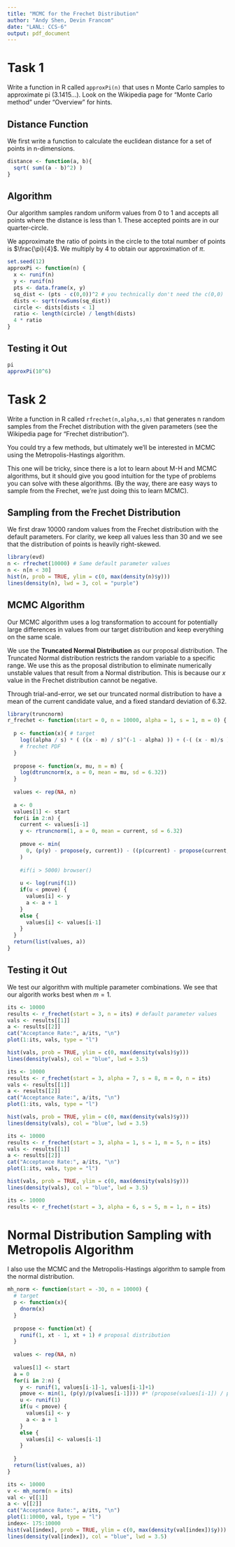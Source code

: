 ```yaml
---
title: "MCMC for the Frechet Distribution"
author: "Andy Shen, Devin Francom"
date: "LANL: CCS-6"
output: pdf_document
---
```


# Task 1

Write a function in R called `approxPi(n)` that uses n Monte Carlo samples to approximate pi (3.1415…).  Look on the Wikipedia page for “Monte Carlo method” under “Overview” for hints.

## Distance Function

We first write a function to calculate the euclidean distance for a set of points in n-dimensions.

```r
distance <- function(a, b){
  sqrt( sum((a - b)^2) )
}
```

## Algorithm

Our algorithm samples random uniform values from 0 to 1 and accepts all points where the distance is less than 1. These accepted points are in our quarter-circle. 

We approximate the ratio of points in the circle to the total number of points is $\frac{\pi}{4}$. We multiply by 4 to obtain our approximation of $\pi$.

```r
set.seed(12)
approxPi <- function(n) {
  x <- runif(n)
  y <- runif(n)
  pts <- data.frame(x, y)
  sq_dist <- (pts - c(0,0))^2 # you technically don't need the c(0,0)
  dists <- sqrt(rowSums(sq_dist))
  circle <- dists[dists < 1]
  ratio <- length(circle) / length(dists)
  4 * ratio
}
```

## Testing it Out

```r
pi
approxPi(10^6)
```

\pagebreak

# Task 2

Write a function in R called `rfrechet(n,alpha,s,m)` that generates n random samples from the Frechet distribution with the given parameters (see the Wikipedia page for “Frechet distribution”).  

You could try a few methods, but ultimately we’ll be interested in MCMC using the Metropolis-Hastings algorithm.

This one will be tricky, since there is a lot to learn about M-H and MCMC algorithms, but it should give you good intuition for the type of problems you can solve with these algorithms.  (By the way, there are easy ways to sample from the Frechet, we’re just doing this to learn MCMC).

## Sampling from the Frechet Distribution

We first draw 10000 random values from the Frechet distribution with the default parameters. For clarity, we keep all values less than 30 and we see that the distribution of points is heavily right-skewed.

```r
library(evd)
n <- rfrechet(10000) # Same default parameter values
n <- n[n < 30]
hist(n, prob = TRUE, ylim = c(0, max(density(n)$y)))
lines(density(n), lwd = 3, col = "purple")
```

\pagebreak

## MCMC Algorithm

Our MCMC algorithm uses a log transformation to account for potentially large differences in values from our target distribution and keep everything on the same scale.

We use the **Truncated Normal Distribution** as our proposal distribution. The Truncated Normal distribution restricts the random variable to a specific range. We use this as the proposal distribution to eliminate numerically unstable values that result from a Normal distribution. This is because our $x$ value in the Frechet distribution cannot be negative.

Through trial-and-error, we set our truncated normal distribution to have a mean of the current candidate value, and a fixed standard deviation of 6.32.

```r
library(truncnorm)
r_frechet <- function(start = 0, n = 10000, alpha = 1, s = 1, m = 0) {
  
  p <- function(x){ # target
    log((alpha / s) * ( ((x - m) / s)^(-1 - alpha) )) + (-( (x - m)/s ) ^ -alpha)
    # frechet PDF
  }  
  
  propose <- function(x, mu, m = m) {
    log(dtruncnorm(x, a = 0, mean = mu, sd = 6.32))
  }
  
  values <- rep(NA, n)
  
  a <- 0
  values[1] <- start
  for(i in 2:n) {
    current <- values[i-1]
    y <- rtruncnorm(1, a = 0, mean = current, sd = 6.32)
    
    pmove <- min(
      0, (p(y) - propose(y, current)) - ((p(current) - propose(current, y)))
    )
    
    #if(i > 5000) browser()
    
    u <- log(runif(1))
    if(u < pmove) {
      values[i] <- y
      a <- a + 1
    }
    else {
      values[i] <- values[i-1]
    }
  }
  return(list(values, a))
}
```

## Testing it Out

We test our algorithm with multiple parameter combinations. We see that our algorith works best when $m = 1$.\newline

```r
its <- 10000
results <- r_frechet(start = 3, n = its) # default parameter values
vals <- results[[1]]
a <- results[[2]]
cat("Acceptance Rate:", a/its, "\n")
plot(1:its, vals, type = "l")

hist(vals, prob = TRUE, ylim = c(0, max(density(vals)$y)))
lines(density(vals), col = "blue", lwd = 3.5)
```



```r
its <- 10000
results <- r_frechet(start = 3, alpha = 7, s = 8, m = 0, n = its)
vals <- results[[1]]
a <- results[[2]]
cat("Acceptance Rate:", a/its, "\n")
plot(1:its, vals, type = "l")

hist(vals, prob = TRUE, ylim = c(0, max(density(vals)$y)))
lines(density(vals), col = "blue", lwd = 3.5)
```


```r
its <- 10000
results <- r_frechet(start = 3, alpha = 1, s = 1, m = 5, n = its)
vals <- results[[1]]
a <- results[[2]]
cat("Acceptance Rate:", a/its, "\n")
plot(1:its, vals, type = "l")

hist(vals, prob = TRUE, ylim = c(0, max(density(vals)$y)))
lines(density(vals), col = "blue", lwd = 3.5)
```

```r
its <- 10000
results <- r_frechet(start = 3, alpha = 6, s = 5, m = 1, n = its)
```


\pagebreak

# Normal Distribution Sampling with Metropolis Algorithm

I also use the MCMC and the Metropolis-Hastings algorithm to sample from the normal distribution.

```r
mh_norm <- function(start = -30, n = 10000) {
  # target
  p <- function(x){
    dnorm(x)
  }  
  
  propose <- function(xt) {
    runif(1, xt - 1, xt + 1) # proposal distribution
  }
  
  values <- rep(NA, n)
  
  values[1] <- start
  a = 0
  for(i in 2:n) {
    y <- runif(1, values[i-1]-1, values[i-1]+1)
    pmove <- min(1, (p(y)/p(values[i-1]))) #* (propose(values[i-1]) / propose(y)))
    u <- runif(1)
    if(u < pmove) {
      values[i] <- y
      a <- a + 1
    }
    else {
      values[i] <- values[i-1]
    }
    
  }
  return(list(values, a))
}
```


```r
its <- 10000
v <- mh_norm(n = its)
val <- v[[1]]
a <- v[[2]]
cat("Acceptance Rate:", a/its, "\n")
plot(1:10000, val, type = "l")
index<- 175:10000
hist(val[index], prob = TRUE, ylim = c(0, max(density(val[index])$y)))
lines(density(val[index]), col = "blue", lwd = 3.5)
```

